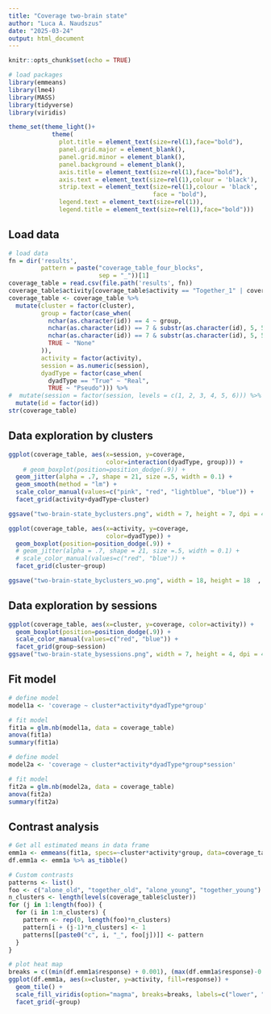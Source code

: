```yaml
---
title: "Coverage two-brain state"
author: "Luca A. Naudszus"
date: "2025-03-24"
output: html_document
---
```


```r
knitr::opts_chunk$set(echo = TRUE)

# load packages
library(emmeans)
library(lme4)
library(MASS)
library(tidyverse)
library(viridis)

theme_set(theme_light()+
            theme(
              plot.title = element_text(size=rel(1),face="bold"),
              panel.grid.major = element_blank(),
              panel.grid.minor = element_blank(),
              panel.background = element_blank(),
              axis.title = element_text(size=rel(1),face="bold"),
              axis.text = element_text(size=rel(1),colour = 'black'),
              strip.text = element_text(size=rel(1),colour = 'black', 
                                        face = "bold"),
              legend.text = element_text(size=rel(1)),
              legend.title = element_text(size=rel(1),face="bold")))


```

## Load data

```r
# load data
fn = dir('results',
         pattern = paste("coverage_table_four_blocks",
                         sep = "_"))[1]
coverage_table = read.csv(file.path('results', fn))
coverage_table$activity[coverage_table$activity == "Together_1" | coverage_table$activity == "Together_2"] = "Together"
coverage_table <- coverage_table %>%
  mutate(cluster = factor(cluster),
         group = factor(case_when(
           nchar(as.character(id)) == 4 ~ group,
           nchar(as.character(id)) == 7 & substr(as.character(id), 5, 5) == 3 ~ "Intergen",
           nchar(as.character(id)) == 7 & substr(as.character(id), 5, 5) < 3 ~ "Same gen",
           TRUE ~ "None" 
         )),
         activity = factor(activity),
         session = as.numeric(session),
         dyadType = factor(case_when(
           dyadType == "True" ~ "Real",
           TRUE ~ "Pseudo"))) %>%
#  mutate(session = factor(session, levels = c(1, 2, 3, 4, 5, 6))) %>%
  mutate(id = factor(id))
str(coverage_table)
```

## Data exploration by clusters

```r
ggplot(coverage_table, aes(x=session, y=coverage,
                           color=interaction(dyadType, group))) +
    # geom_boxplot(position=position_dodge(.9)) +
  geom_jitter(alpha = .7, shape = 21, size =.5, width = 0.1) +
  geom_smooth(method = "lm") +
  scale_color_manual(values=c("pink", "red", "lightblue", "blue")) +
  facet_grid(activity+dyadType~cluster)

ggsave("two-brain-state_byclusters.png", width = 7, height = 7, dpi = 400)

ggplot(coverage_table, aes(x=activity, y=coverage,
                           color=dyadType)) +
  geom_boxplot(position=position_dodge(.9)) +
  # geom_jitter(alpha = .7, shape = 21, size =.5, width = 0.1) +
  # scale_color_manual(values=c("red", "blue")) +
  facet_grid(cluster~group)

ggsave("two-brain-state_byclusters_wo.png", width = 18, height = 18  , dpi = 400)
```

## Data exploration by sessions

```r
ggplot(coverage_table, aes(x=cluster, y=coverage, color=activity)) +
  geom_boxplot(position=position_dodge(.9)) +
  scale_color_manual(values=c("red", "blue")) + 
  facet_grid(group~session)
ggsave("two-brain-state_bysessions.png", width = 7, height = 4, dpi = 400)
```

## Fit model

```r
# define model
model1a <- 'coverage ~ cluster*activity*dyadType*group'

# fit model
fit1a = glm.nb(model1a, data = coverage_table)
anova(fit1a)
summary(fit1a)

# define model
model2a <- 'coverage ~ cluster*activity*dyadType*group*session'

# fit model
fit2a = glm.nb(model2a, data = coverage_table)
anova(fit2a)
summary(fit2a)
```

## Contrast analysis

```r

# Get all estimated means in data frame
emm1a <- emmeans(fit1a, specs=~cluster*activity*group, data=coverage_table, type="response") 
df.emm1a <- emm1a %>% as_tibble()

# Custom contrasts
patterns <- list()
foo <- c("alone_old", "together_old", "alone_young", "together_young")
n_clusters <- length(levels(coverage_table$cluster))
for (j in 1:length(foo)) {
  for (i in 1:n_clusters) {
    pattern <- rep(0, length(foo)*n_clusters)
    pattern[i + (j-1)*n_clusters] <- 1
    patterns[[paste0("c", i, "_", foo[j])]] <- pattern
  }
}

# plot heat map
breaks = c((min(df.emm1a$response) + 0.001), (max(df.emm1a$response)-0.001))
ggplot(df.emm1a, aes(x=cluster, y=activity, fill=response)) + 
  geom_tile() + 
  scale_fill_viridis(option="magma", breaks=breaks, labels=c("lower", "higher")) + 
  facet_grid(~group)
```